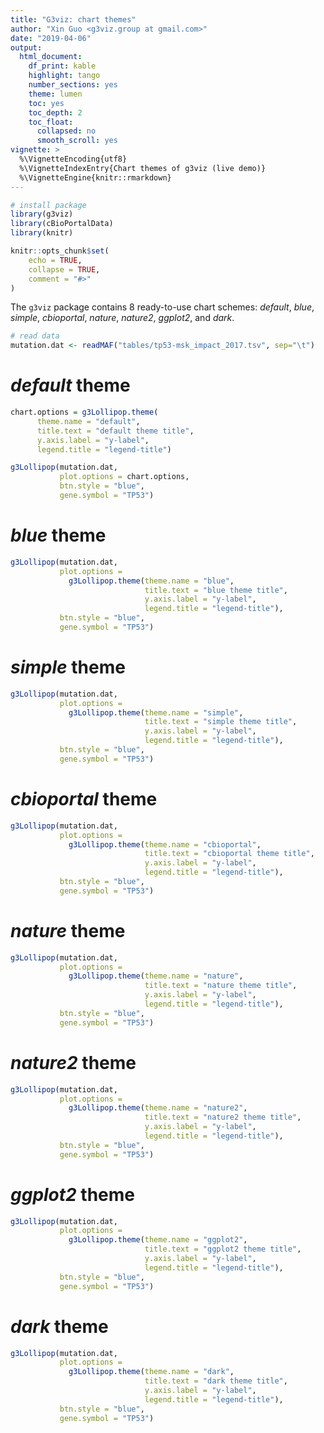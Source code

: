 ---
title: "G3viz: chart themes"
author: "Xin Guo <g3viz.group at gmail.com>"
date: "2019-04-06"
output:
  html_document:
    df_print: kable
    highlight: tango
    number_sections: yes
    theme: lumen
    toc: yes
    toc_depth: 2
    toc_float:
      collapsed: no
      smooth_scroll: yes
vignette: >
  %\VignetteEncoding{utf8}
  %\VignetteIndexEntry{Chart themes of g3viz (live demo)}
  %\VignetteEngine{knitr::rmarkdown}
---

```{r, message=FALSE, include = FALSE}
# install package
library(g3viz)
library(cBioPortalData)
library(knitr)
```


```{r setup, include = FALSE}
knitr::opts_chunk$set(
	echo = TRUE,
	collapse = TRUE,
	comment = "#>"
)
```

The `g3viz` package contains 8 ready-to-use chart schemes: *default*, *blue*, *simple*, *cbioportal*, *nature*, *nature2*, *ggplot2*, and *dark*.  


```{r, include = TRUE}
# read data
mutation.dat <- readMAF("tables/tp53-msk_impact_2017.tsv", sep="\t")
```

# *default* theme
```{r, include = TRUE}
chart.options = g3Lollipop.theme(
      theme.name = "default",
      title.text = "default theme title",
      y.axis.label = "y-label",
      legend.title = "legend-title")

g3Lollipop(mutation.dat,
           plot.options = chart.options,
           btn.style = "blue",
           gene.symbol = "TP53")
```

# *blue* theme
```{r, include = TRUE}
g3Lollipop(mutation.dat,
           plot.options =
             g3Lollipop.theme(theme.name = "blue",
                              title.text = "blue theme title",
                              y.axis.label = "y-label",
                              legend.title = "legend-title"),
           btn.style = "blue",
           gene.symbol = "TP53")
```

# *simple* theme
```{r, include = TRUE}
g3Lollipop(mutation.dat,
           plot.options =
             g3Lollipop.theme(theme.name = "simple",
                              title.text = "simple theme title",
                              y.axis.label = "y-label",
                              legend.title = "legend-title"),
           btn.style = "blue",
           gene.symbol = "TP53")
```

# *cbioportal* theme
```{r, include = TRUE}
g3Lollipop(mutation.dat,
           plot.options =
             g3Lollipop.theme(theme.name = "cbioportal",
                              title.text = "cbioportal theme title",
                              y.axis.label = "y-label",
                              legend.title = "legend-title"),
           btn.style = "blue",
           gene.symbol = "TP53")
```

# *nature* theme
```{r, include = TRUE}
g3Lollipop(mutation.dat,
           plot.options =
             g3Lollipop.theme(theme.name = "nature",
                              title.text = "nature theme title",
                              y.axis.label = "y-label",
                              legend.title = "legend-title"),
           btn.style = "blue",
           gene.symbol = "TP53")
```

# *nature2* theme
```{r, include = TRUE}

g3Lollipop(mutation.dat,
           plot.options =
             g3Lollipop.theme(theme.name = "nature2",
                              title.text = "nature2 theme title",
                              y.axis.label = "y-label",
                              legend.title = "legend-title"),
           btn.style = "blue",
           gene.symbol = "TP53")
```

# *ggplot2* theme
```{r, include = TRUE}
g3Lollipop(mutation.dat,
           plot.options =
             g3Lollipop.theme(theme.name = "ggplot2",
                              title.text = "ggplot2 theme title",
                              y.axis.label = "y-label",
                              legend.title = "legend-title"),
           btn.style = "blue",
           gene.symbol = "TP53")
```

# *dark* theme
```{r, include = TRUE}
g3Lollipop(mutation.dat,
           plot.options =
             g3Lollipop.theme(theme.name = "dark",
                              title.text = "dark theme title",
                              y.axis.label = "y-label",
                              legend.title = "legend-title"),
           btn.style = "blue",
           gene.symbol = "TP53")
```
